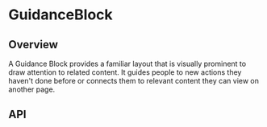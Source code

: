 
<Meta of={GuidanceBlockStories} />

# GuidanceBlock

<ResourceLinks
  sourceCode="https://github.com/cultureamp/kaizen-design-system/tree/main/packages/components/src/GuidanceBlock"
  figma="https://www.figma.com/file/ZRfnoNUXbGZv4eVWLbF4Az/%EF%B8%8F%F0%9F%96%BC%EF%B8%8F-Component-Gallery?node-id=622%3A149926&t=P1w10jr2cpPuaayw-1"
  designGuidelines="https://cultureamp.atlassian.net/wiki/spaces/DesignSystem/pages/3082093807/Guidance+Block"
  className="!mb-8"
/>


<Installation
  installCommand="yarn add @kaizen/components"
  importStatement='import { GuidanceBlock } from "@kaizen/components"'
/>

## Overview

A Guidance Block provides a familiar layout that is visually prominent to draw attention to related content.
It guides people to new actions they haven't done before or connects them to relevant content they can view on another page.

<Canvas of={GuidanceBlockStories.Playground} />
<Controls of={GuidanceBlockStories.Playground} />

## API

<DocsStory of={GuidanceBlockStories.Actions} />

<DocsStory of={GuidanceBlockStories.Tooltip} />

<DocsStory of={GuidanceBlockStories.CustomContent} />

<DocsStory of={GuidanceBlockStories.Stacked} />

<DocsStory of={GuidanceBlockStories.SceneExample} />

<DocsStory of={GuidanceBlockStories.Variants} />
